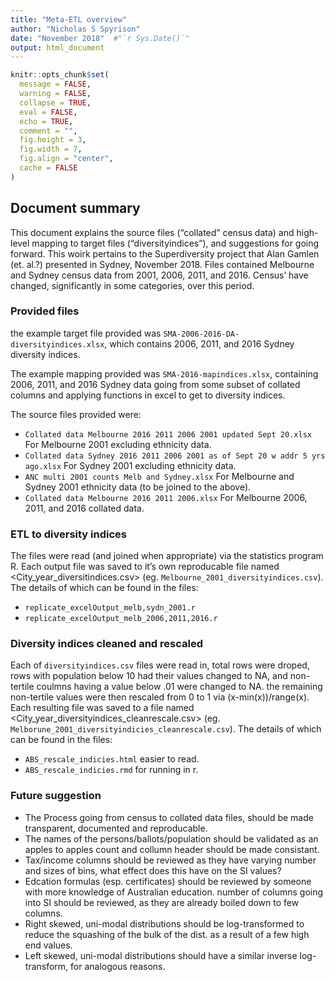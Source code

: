 ```yaml
---
title: "Meta-ETL overview"
author: "Nicholas S Spyrison"
date: "November 2018"  #"`r Sys.Date()`"
output: html_document
---
```


```r
knitr::opts_chunk$set(
  message = FALSE,
  warning = FALSE,
  collapse = TRUE,
  eval = FALSE,
  echo = TRUE,
  comment = "",
  fig.height = 3,
  fig.width = 7,
  fig.align = "center",
  cache = FALSE
)
```

## Document summary

This document explains the source files ("collated" census data) and high-level mapping to target files ("diversityindices"), and suggestions for going forward. This woirk pertains to the Superdiversity project that Alan Gamlen (et. al.?) presented in Sydney, November 2018. Files contained Melbourne and Sydney census data from 2001, 2006, 2011, and 2016. Census' have changed, significantly in some categories, over this period.

### Provided files

the example target file provided was `SMA-2006-2016-DA-diversityindices.xlsx`, which contains 2006, 2011, and 2016 Sydney diversity indices. 

The example mapping provided was `SMA-2016-mapindices.xlsx`, containing 2006, 2011, and 2016 Sydney data going from some subset of collated columns and applying functions in excel to get to diversity indices. 

The source files provided were:

* `Collated data Melbourne 2016 2011 2006 2001 updated Sept 20.xlsx` For Melbourne 2001 excluding ethnicity data.
* `Collated data Sydney 2016 2011 2006 2001 as of Sept 20 w addr 5 yrs ago.xlsx` For Sydney 2001 excluding ethnicity data.
* `ANC multi 2001 counts Melb and Sydney.xlsx` For Melbourne and Sydney 2001 ethnicity data (to be joined to the above).
* `Collated data Melbourne 2016 2011 2006.xlsx` For Melbourne 2006, 2011, and 2016 collated data.

### ETL to diversity indices

The files were read (and joined when appropriate) via the statistics program R. Each output file was saved to it's own reproducable file named <City_year_diversitindices.csv> (eg. `Melbourne_2001_diversityindices.csv`). The details of which can be found in the files:

* `replicate_excelOutput_melb,sydn_2001.r`
* `replicate_excelOutput_melb_2006,2011,2016.r`

### Diversity indices cleaned and rescaled

Each of `diversityindices.csv` files were read in, total rows were droped, rows with population below 10 had their values changed to NA, and non-tertile coulmns having a value below .01 were changed to NA. the remaining non-tertile values were then rescaled from 0 to 1 via (x-min(x))/range(x). Each resulting file was saved to a file named <City_year_diversityindices_cleanrescale.csv> (eg. `Melborune_2001_diversityindicies_cleanrescale.csv`). The details of which can be found in the files:

* `ABS_rescale_indicies.html` easier to read.
* `ABS_rescale_indicies.rmd` for running in r.


### Future suggestion

* The Process going from census to collated data files, should be made transparent, documented and reproducable.
* The names of the persons/ballots/population should be validated as an apples to apples count and collumn header should be made consistant.
* Tax/income columns should be reviewed as they have varying number and sizes of bins, what effect does this have on the SI values?
* Edcation formulas (esp. certificates) should be reviewed by someone with more knowledge of Australian education. number of columns going into SI should be reviewed, as they are already boiled down to few columns.
* Right skewed, uni-modal distributions should be log-transformed to reduce the squashing of the bulk of the dist. as a result of a few high end values.
* Left skewed, uni-modal distributions should have a similar inverse log-transform, for analogous reasons.